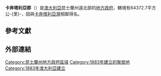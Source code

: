 {{Infobox Australian Place | type = lga
| name     = 卡奔塔利亞郡
| state    = 昆士蘭州
| image    = Carpentaria LGA Qld.png
| imagesize= 180
| caption  = 卡奔塔利亞郡於[[昆士蘭州|昆士蘭州]]轄境圖
| pop      = 3,149
| pop_footnotes = （2006年人口調查）<ref>{{Census 2006 AUS | id = LGA32250 | name = Carpentaria (S) (Local Government Area) | accessdate=17 September 2009|quick = on}}</ref>
| area     = 64372.7
| est      = 1883
| seat     = 諾曼頓
| mayor    = Ashley Gallagher
| region   = 遠北
| logo     = 
| logosize = 
| url      = http://www.carpentaria.qld.gov.au/
| stategov = 伊薩山、庫克
| fedgov   = 甘迺迪
| near-nw  = ''[[卡奔塔利亞灣|卡奔塔利亞灣]]''
| near-n   = [[高旺亞馬原住民郡|高旺亞馬]]
| near-ne  = [[庫克郡|庫克郡]]
| near-w   = ''[[卡奔塔利亞灣|卡奔塔利亞灣]]''
| near-e   = [[高原區|高原]]
| near-sw  = [[伯爾克郡|伯爾克]]
| near-s   = [[克隆克里郡|克隆克里]]、[[麥金利郡|麥金利]]
| near-se  = [[克羅伊登郡|克羅伊登]]
}}
'''卡奔塔利亞郡'''（{{lang-en|Shire of Carpentaria}}）是[[澳大利亞|澳大利亞]]昆士蘭州遠北部的[[地方政府區域|地方政府]]，轄境有64372.7平方公-{里}-，因與[[卡奔塔利亞灣|卡奔塔利亞灣]]相鄰得名。

==參考文獻==
{{reflist}}

==外部連結==

{{Local Government Areas of Queensland}}

{{DEFAULTSORT:Carpentaria}}
[[Category:昆士蘭州地方政府區域|Category:昆士蘭州地方政府區域]]
[[Category:1883年建立的聚居地|Category:1883年建立的聚居地]]
[[Category:1883年澳大利亞建立|Category:1883年澳大利亞建立]]

{{Queensland-geo-stub}}